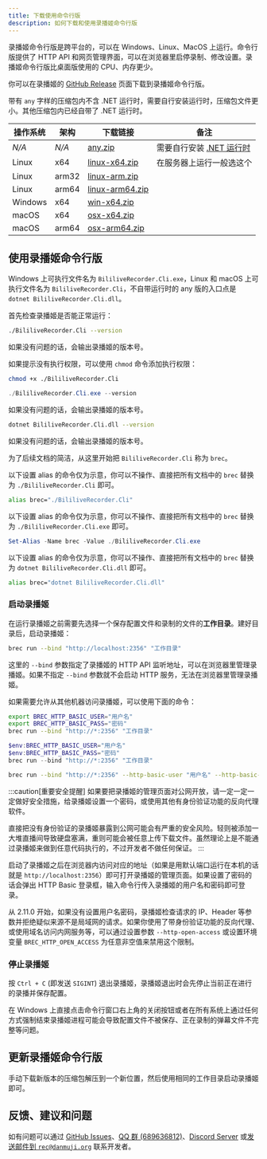 ```yaml
---
title: 下载使用命令行版
description: 如何下载和使用录播姬命令行版
---
```



录播姬命令行版是跨平台的，可以在 Windows、Linux、MacOS 上运行。命令行版提供了 HTTP API 和网页管理界面，可以在浏览器里启停录制、修改设置。录播姬命令行版比桌面版使用的 CPU、内存更少。

你可以在录播姬的 [GitHub Release](https://github.com/BililiveRecorder/BililiveRecorder/releases) 页面下载到录播姬命令行版。

带有 `any` 字样的压缩包内不含 .NET 运行时，需要自行安装运行时，压缩包文件更小。其他压缩包内已经自带了 .NET 运行时。

| 操作系统 | 架构  | 下载链接                                                                                                                              | 备注                                                                               |
| -------- | ----- | ------------------------------------------------------------------------------------------------------------------------------------- | ---------------------------------------------------------------------------------- |
| _N/A_    | _N/A_ | [any.zip](https://github.com/BililiveRecorder/BililiveRecorder/releases/latest/download/BililiveRecorder-CLI-any.zip)                 | 需要自行安装 [.NET 运行时](https://dotnet.microsoft.com/zh-cn/download/dotnet/8.0) |
| Linux    | x64   | [linux-x64.zip](https://github.com/BililiveRecorder/BililiveRecorder/releases/latest/download/BililiveRecorder-CLI-linux-x64.zip)     | 在服务器上运行一般选这个                                                           |
| Linux    | arm32 | [linux-arm.zip](https://github.com/BililiveRecorder/BililiveRecorder/releases/latest/download/BililiveRecorder-CLI-linux-arm.zip)     |
| Linux    | arm64 | [linux-arm64.zip](https://github.com/BililiveRecorder/BililiveRecorder/releases/latest/download/BililiveRecorder-CLI-linux-arm64.zip) |
| Windows  | x64   | [win-x64.zip](https://github.com/BililiveRecorder/BililiveRecorder/releases/latest/download/BililiveRecorder-CLI-win-x64.zip)         |
| macOS    | x64   | [osx-x64.zip](https://github.com/BililiveRecorder/BililiveRecorder/releases/latest/download/BililiveRecorder-CLI-osx-x64.zip)         |
| macOS    | arm64 | [osx-arm64.zip](https://github.com/BililiveRecorder/BililiveRecorder/releases/latest/download/BililiveRecorder-CLI-osx-arm64.zip)     |

## 使用录播姬命令行版

Windows 上可执行文件名为 `BililiveRecorder.Cli.exe`，Linux 和 macOS 上可执行文件名为 `BililiveRecorder.Cli`，不自带运行时的 any 版的入口点是 `dotnet BililiveRecorder.Cli.dll`。

首先检查录播姬是否能正常运行：

<Tabs>
<TabItem label="Linux/macOS">

```bash
./BililiveRecorder.Cli --version
```

如果没有问题的话，会输出录播姬的版本号。

如果提示没有执行权限，可以使用 `chmod` 命令添加执行权限：

```bash
chmod +x ./BililiveRecorder.Cli
```

</TabItem>
<TabItem label="Windows PowerShell">

```powershell
./BililiveRecorder.Cli.exe --version
```

如果没有问题的话，会输出录播姬的版本号。

</TabItem>
<TabItem label="Any">

```bash
dotnet BililiveRecorder.Cli.dll --version
```

如果没有问题的话，会输出录播姬的版本号。

</TabItem>
</Tabs>

为了后续文档的简洁，从这里开始把 `BililiveRecorder.Cli` 称为 `brec`。

<Tabs>
<TabItem label="Linux/macOS">

以下设置 alias 的命令仅为示意，你可以不操作、直接把所有文档中的 `brec` 替换为 `./BililiveRecorder.Cli` 即可。

```bash
alias brec="./BililiveRecorder.Cli"
```

</TabItem>
<TabItem label="Windows PowerShell">

以下设置 alias 的命令仅为示意，你可以不操作、直接把所有文档中的 `brec` 替换为 `./BililiveRecorder.Cli.exe` 即可。

```powershell
Set-Alias -Name brec -Value ./BililiveRecorder.Cli.exe
```

</TabItem>
<TabItem label="Any">

以下设置 alias 的命令仅为示意，你可以不操作、直接把所有文档中的 `brec` 替换为 `dotnet BililiveRecorder.Cli.dll` 即可。

```bash
alias brec="dotnet BililiveRecorder.Cli.dll"
```

</TabItem>
</Tabs>

### 启动录播姬

在运行录播姬之前需要先选择一个保存配置文件和录制的文件的**工作目录**。建好目录后，启动录播姬：

```bash
brec run --bind "http://localhost:2356" "工作目录"
```

这里的 `--bind` 参数指定了录播姬的 HTTP API 监听地址，可以在浏览器里管理录播姬。如果不指定 `--bind` 参数就不会启动 HTTP 服务，无法在浏览器里管理录播姬。

如果需要允许从其他机器访问录播姬，可以使用下面的命令：

<Tabs>
<TabItem label="环境变量传参 (sh)">

```bash
export BREC_HTTP_BASIC_USER="用户名"
export BREC_HTTP_BASIC_PASS="密码"
brec run --bind "http://*:2356" "工作目录"
```

</TabItem>
<TabItem label="环境变量传参 (PowerShell)">

```powershell
$env:BREC_HTTP_BASIC_USER="用户名"
$env:BREC_HTTP_BASIC_PASS="密码"
brec run --bind "http://*:2356" "工作目录"
```

</TabItem>
<TabItem label="命令传参">

```bash
brec run --bind "http://*:2356" --http-basic-user "用户名" --http-basic-pass "密码" "工作目录"
```

</TabItem>
</Tabs>

:::caution[重要安全提醒]
如果要把录播姬的管理页面对公网开放，请一定一定一定做好安全措施，给录播姬设置一个密码，或使用其他有身份验证功能的反向代理软件。

直接把没有身份验证的录播姬暴露到公网可能会有严重的安全风险。轻则被添加一大堆直播间导致硬盘塞满，重则可能会被任意上传下载文件。虽然理论上是不能通过录播姬来做到任意代码执行的，不过开发者不做任何保证。
:::

启动了录播姬之后在浏览器内访问对应的地址（如果是用默认端口运行在本机的话就是 `http://localhost:2356`）即可打开录播姬的管理页面。如果设置了密码的话会弹出 HTTP Basic 登录框，输入命令行传入录播姬的用户名和密码即可登录。

从 2.11.0 开始，如果没有设置用户名密码，录播姬检查请求的 IP、Header 等参数并拒绝疑似来源不是局域网的请求。如果你使用了带身份验证功能的反向代理、或使用域名访问内网服务等，可以通过设置参数 `--http-open-access` 或设置环境变量 `BREC_HTTP_OPEN_ACCESS` 为任意非空值来禁用这个限制。

### 停止录播姬

按 `Ctrl + C` (即发送 `SIGINT`) 退出录播姬，录播姬退出时会先停止当前正在进行的录播并保存配置。

在 Windows 上直接点击命令行窗口右上角的关闭按钮或者在所有系统上通过任何方式强制结束录播姬进程可能会导致配置文件不被保存、正在录制的弹幕文件不完整等问题。

## 更新录播姬命令行版

手动下载新版本的压缩包解压到一个新位置，然后使用相同的工作目录启动录播姬即可。

## 反馈、建议和问题

如有问题可以通过 [GitHub Issues](https://github.com/BililiveRecorder/BililiveRecorder/issues)、[QQ 群 (689636812)](https://jq.qq.com/?_wv=1027&k=5NPC2dt)、[Discord Server](https://discord.gg/YQWtUsbGSw) 或[发送邮件到 `rec@danmuji.org`](mailto:rec@danmuji.org) 联系开发者。
